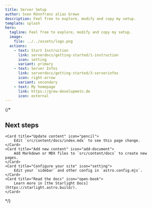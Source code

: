 ```yaml
---
title: Server Setup
author: Sven Rönnfranz alias Grewo
description: Feel free to explore, modify and copy my setup.
template: splash
hero:
  tagline: Feel free to explore, modify and copy my setup.
  image:
    file: ../../assets/logo.png
  actions:
    - text: Start Instruction
      link: serverdocs/getting-started/1-instruction
      icon: setting
      variant: primary
    - text: Server Infos
      link: serverdocs/getting-started/3-serverinfos
      icon: right-arrow
      variant: secondary
    - text: My homepage
      link: https://grew-developmetn.de
      icon: external
---
```



{/*
## Next steps

<CardGrid stagger>

	<Card title="Update content" icon="pencil">
		Edit `src/content/docs/index.mdx` to see this page change.
	</Card>
	<Card title="Add new content" icon="add-document">
		Add Markdown or MDX files to `src/content/docs` to create new pages.
	</Card>
	<Card title="Configure your site" icon="setting">
		Edit your `sidebar` and other config in `astro.config.mjs`.
	</Card>
	<Card title="Read the docs" icon="open-book">
		Learn more in [the Starlight Docs](https://starlight.astro.build/).
	</Card>

</CardGrid>
*/}
